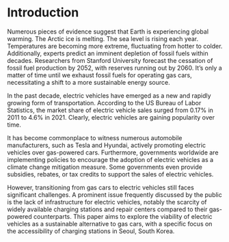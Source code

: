 # Introduction
Numerous pieces of evidence suggest that Earth is experiencing global warming. The Arctic ice is melting. The sea level is rising each year. Temperatures are becoming more extreme, fluctuating from hotter to colder. Additionally, experts predict an imminent depletion of fossil fuels within decades. Researchers from Stanford University forecast the cessation of fossil fuel production by 2052, with reserves running out by 2060. It's only a matter of time until we exhaust fossil fuels for operating gas cars, necessitating a shift to a more sustainable energy source.

In the past decade, electric vehicles have emerged as a new and rapidly growing form of transportation. According to the US Bureau of Labor Statistics, the market share of electric vehicle sales surged from 0.17% in 2011 to 4.6% in 2021. Clearly, electric vehicles are gaining popularity over time.

It has become commonplace to witness numerous automobile manufacturers, such as Tesla and Hyundai, actively promoting electric vehicles over gas-powered cars. Furthermore, governments worldwide are implementing policies to encourage the adoption of electric vehicles as a climate change mitigation measure. Some governments even provide subsidies, rebates, or tax credits to support the sales of electric vehicles.

However, transitioning from gas cars to electric vehicles still faces significant challenges. A prominent issue frequently discussed by the public is the lack of infrastructure for electric vehicles, notably the scarcity of widely available charging stations and repair centers compared to their gas-powered counterparts. This paper aims to explore the viability of electric vehicles as a sustainable alternative to gas cars, with a specific focus on the accessibility of charging stations in Seoul, South Korea.



